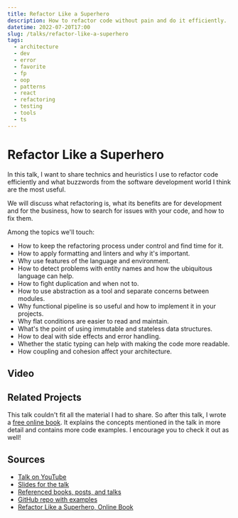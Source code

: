 ```yaml
---
title: Refactor Like a Superhero
description: How to refactor code without pain and do it efficiently.
datetime: 2022-07-20T17:00
slug: /talks/refactor-like-a-superhero
tags:
  - architecture
  - dev
  - error
  - favorite
  - fp
  - oop
  - patterns
  - react
  - refactoring
  - testing
  - tools
  - ts
---
```


# Refactor Like a Superhero

In this talk, I want to share technics and heuristics I use to refactor code efficiently and what buzzwords from the software development world I think are the most useful.

We will discuss what refactoring is, what its benefits are for development and for the business, how to search for issues with your code, and how to fix them.

Among the topics we'll touch:

- How to keep the refactoring process under control and find time for it.
- How to apply formatting and linters and why it's important.
- Why use features of the language and environment.
- How to detect problems with entity names and how the ubiquitous language can help.
- How to fight duplication and when not to.
- How to use abstraction as a tool and separate concerns between modules.
- Why functional pipeline is so useful and how to implement it in your projects.
- Why flat conditions are easier to read and maintain.
- What's the point of using immutable and stateless data structures.
- How to deal with side effects and error handling.
- Whether the static typing can help with making the code more readable.
- How coupling and cohesion affect your architecture.

## Video

<YouTube src="https://www.youtube.com/embed/G7NcuYJ-HSM" caption="Talk on YouTube" />

## Related Projects

This talk couldn't fit all the material I had to share. So after this talk, I wrote a [free online book](https://github.com/bespoyasov/refactor-like-a-superhero-online-book). It explains the concepts mentioned in the talk in more detail and contains more code examples. I encourage you to check it out as well!

## Sources

- [Talk on YouTube](https://youtu.be/G7NcuYJ-HSM)
- [Slides for the talk](https://bespoyasov.me/slides/refactor-like-a-superhero/)
- [Referenced books, posts, and talks](https://bespoyasov.me/slides/refactor-like-a-superhero/sources-en.html)
- [GitHub repo with examples](https://github.com/bespoyasov/refactor-like-a-superhero-talk)
- [Refactor Like a Superhero, Online Book](https://github.com/bespoyasov/refactor-like-a-superhero-online-book)

